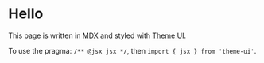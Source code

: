 

# Hello

This page is written in [MDX][] and styled with [Theme UI][].

To use the pragma: `/** @jsx jsx */`, then `import { jsx } from 'theme-ui'`.

[theme ui]: https://theme-ui.com
[mdx]: https://mdxjs.com
